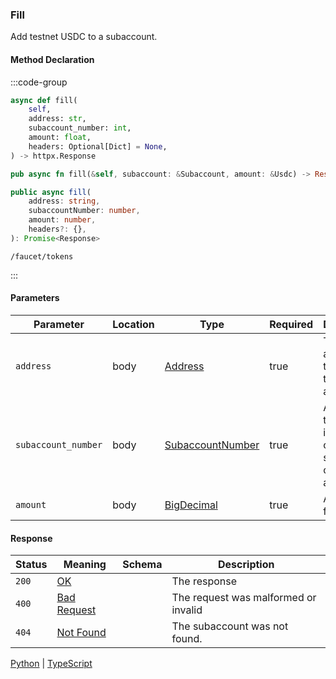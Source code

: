 ### Fill

Add testnet USDC to a subaccount.

#### Method Declaration

:::code-group

```python [Python]
async def fill(
    self,
    address: str,
    subaccount_number: int,
    amount: float,
    headers: Optional[Dict] = None,
) -> httpx.Response
```

```rust [Rust]
pub async fn fill(&self, subaccount: &Subaccount, amount: &Usdc) -> Result<(), Error>

```

```typescript [TypeScript]
public async fill(
    address: string,
    subaccountNumber: number,
    amount: number,
    headers?: {},
): Promise<Response>
```

```url [API]
/faucet/tokens
```
:::

#### Parameters

| Parameter             | Location  | Type                  | Required      | Description                                                           |
| --------------------- | --------- | --------------------- | ------------- | --------------------------------------------------------------------- |
| `address`             | body      | [Address]             | true          | The wallet address that owns the account.                             |
| `subaccount_number`   | body      | [SubaccountNumber]    | true          | A number that identifies a certain subaccount of the address          |
| `amount`              | body      | [BigDecimal]          | true          | Amount to fill                                                        |

#### Response

| Status | Meaning       | Schema                       | Description                                   |
| ------ | ------------- | ---------------------------- | --------------------------------------------- |
| `200`  | [OK]          |                              | The response                                  |
| `400`  | [Bad Request] |                              | The request was malformed or invalid          |
| `404`  | [Not Found]   |                              | The subaccount was not found.                 |

[Python] | [TypeScript]

[Python]: https://github.com/dydxprotocol/v4-clients/blob/main/v4-client-py-v2/examples/faucet_endpoint.py
[TypeScript]: https://github.com/dydxprotocol/v4-clients/blob/main/v4-client-js/examples/faucet_endpoint.ts

[Address]: /types/address
[SubaccountNumber]: /types/subaccount_number
[BigDecimal]: /types/big_decimal
[OK]: /types/ok
[Bad Request]: /types/bad-request
[Not Found]: /types/not-found
